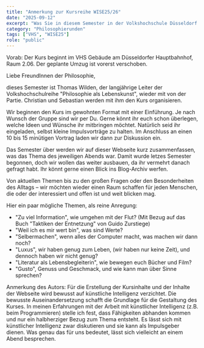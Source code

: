```yaml
---
title: "Anmerkung zur Kursreihe WISE25/26"
date: "2025-09-12"
excerpt: "Was Sie in diesem Semester in der Volkshochschule Düsseldorf erwartet."
category: "Philosophierunden"
tags: ["VHS", "WISE25"]
role: "public"
---
```


Vorab: Der Kurs beginnt im VHS Gebäude am Düsseldorfer Hauptbahnhof, Raum 2.06. Der geplante Umzug ist vorerst verschoben.

Liebe FreundInnen der Philosophie,

dieses Semester ist Thomas Wilden, der langjährige Leiter der Volkshochschulreihe "Philosophie als Lebenskunst", wieder
mit von der Partie. Christian und Sebastian werden mit ihm den Kurs organisieren.

Wir beginnen den Kurs im gewohnten Format mit einer Einführung. Je nach Wunsch der Gruppe sind wir per Du.
Gerne könnt ihr euch schon überlegen, welche Ideen und Wünsche ihr mitbringen möchtet. Natürlich seid ihr
eingeladen, selbst kleine Impulsvorträge zu halten. Im Anschluss an einen 10 bis 15 minütigen Vortrag laden
wir dann zur Diskussion ein.

Das Semester über werden wir auf dieser Webseite kurz zusammenfassen, was das Thema des jeweiligen Abends war.
Damit wurde letzes Semester begonnen, doch wir wollen das weiter ausbauen, da ihr vermehrt danach gefragt habt.
Ihr könnt gerne einen Blick ins Blog-Archiv werfen.

Von aktuellen Themen bis zu den großen Fragen oder den Besonderheiten des Alltags – wir möchten wieder einen
Raum schaffen für jeden Menschen, die oder der interessiert und offen ist und weit blicken mag.

Hier ein paar mögliche Themen, als reine Anregung:

- "Zu viel Information", wie umgehen mit der Flut? (Mit Bezug auf das Buch "Taktiken der Entnetzung" von Guido Zurstiege)
- "Weil ich es mir wert bin", was sind Werte?
- "Selbermachen", wenn alles der Computer macht, was machen wir dann noch?
- "Luxus", wir haben genug zum Leben, (wir haben nur keine Zeit), und dennoch haben wir nicht genug?
- "Literatur als Lebensbegleiterin", wie bewegen euch Bücher und Film?
- "Gusto", Genuss und Geschmack, und wie kann man über Sinne sprechen?

Anmerkung des Autors:
Für die Erstellung der Kursinhalte und der Inhalte der Webseite wird bewusst auf künstliche Intelligenz verzichtet.
Die bewusste Auseinandersetzung schafft die Grundlage für die Gestaltung des Kurses. In meinen Erfahrungen mit
der Arbeit mit künstlicher Intelligenz (z.B. beim Programmieren) stelle ich fest, dass Fähigkeiten abhanden
kommen und nur ein halbherziger Bezug zum Thema entsteht. Es lässt sich mit künstlicher Intelligenz
zwar diskutieren und sie kann als Impulsgeber dienen. Was genau das für uns bedeutet, lässt sich vielleicht an
einem Abend besprechen.
